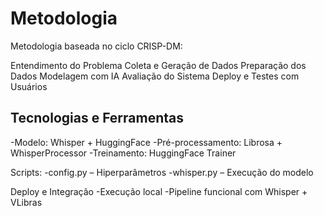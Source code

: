 # Metodologia

Metodologia baseada no ciclo CRISP-DM:

Entendimento do Problema
Coleta e Geração de Dados
Preparação dos Dados
Modelagem com IA
Avaliação do Sistema
Deploy e Testes com Usuários

## Tecnologias e Ferramentas

-Modelo: Whisper + HuggingFace
-Pré-processamento: Librosa + WhisperProcessor
-Treinamento: HuggingFace Trainer

Scripts:
-config.py – Hiperparâmetros
-whisper.py – Execução do modelo

Deploy e Integração
-Execução local
-Pipeline funcional com Whisper + VLibras